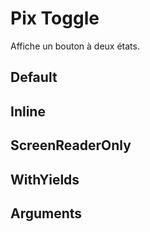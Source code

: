 
<Meta title="Form/Toggle" component="PixToggle" argTypes={stories.argTypes} />

# Pix Toggle

Affiche un bouton à deux états.

## Default

<Canvas>
  <Story name="Default" story={stories.Default} height={200} />
</Canvas>

## Inline

<Canvas>
  <Story name="Inline" story={stories.Inline} height={200} />
</Canvas>

## ScreenReaderOnly

<Canvas>
  <Story name="ScreenReaderOnly" story={stories.ScreenReaderOnly} height={200} />
</Canvas>

## WithYields

<Canvas>
  <Story name="WithYields" story={stories.WithYields} height={200} />
</Canvas>

## Arguments

<ArgsTable story="Default" />
